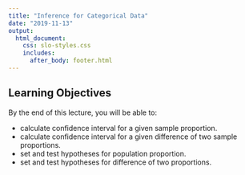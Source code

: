 ```yaml
---
title: "Inference for Categorical Data"
date: "2019-11-13"
output: 
  html_document:
    css: slo-styles.css 
    includes:
      after_body: footer.html
---
```


## Learning Objectives

By the end of this lecture, you will be able to:

- calculate confidence interval for a given sample proportion.
- calculate confidence interval for a given difference of two sample proportions.
- set and test hypotheses for population proportion.
- set and test hypotheses for difference of two proportions.


<br>
<br>
<br>

